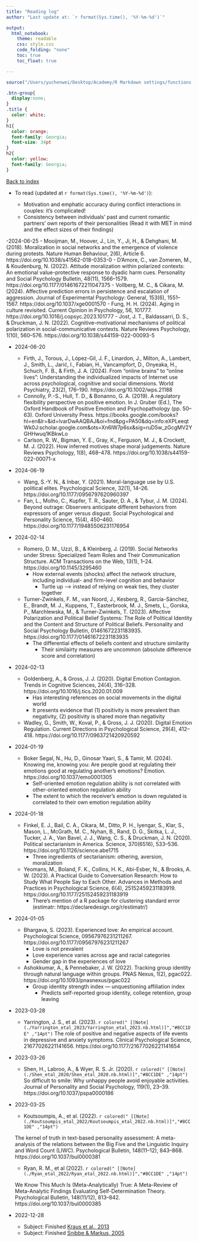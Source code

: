 ```yaml
---
title: "Reading log"
author: "Last update at: `r format(Sys.time(), '%Y-%m-%d')`"

output: 
  html_notebook:
    theme: readable
    css: style.css  
    code_folding: "none"
    toc: true
    toc_float: true

---
```


```r
source("/Users/yuchenwei/Desktop/Academy/R Markdown settings/functions.R")
```

```css
.btn-group{
  display:none;
}
.title {
  color: white;
}
h1{
  color: orange;
  font-family: Georgia;
  font-size: 34pt
}
h2{
  color: yellow;
  font-family: Georgia;
}
```

[Back to index](./index.nb.html)

- To read (updated at `r format(Sys.time(), '%Y-%m-%d')`): 

  - Motivation and emphatic accuracy during conflict interactions in couples: it’s complicated!
  - Consistency between individuals' past and current romantic partners' own reports of their personalities  (Read it with MET in mind and the effect sizes of their findings)

-2024-06-25
  - Mooijman, M., Hoover, J., Lin, Y., Ji, H., & Dehghani, M. (2018). Moralization in social networks and the emergence of violence during protests. Nature Human Behaviour, 2(6), Article 6. https://doi.org/10.1038/s41562-018-0353-0
  - D’Amore, C., van Zomeren, M., & Koudenburg, N. (2022). Attitude moralization within polarized contexts: An emotional value-protective response to dyadic harm cues. Personality and Social Psychology Bulletin, 48(11), 1566–1579. https://doi.org/10.1177/01461672211047375
  - Vollberg, M. C., & Cikara, M. (2024). Affective prediction errors in persistence and escalation of aggression. Journal of Experimental Psychology: General, 153(6), 1551–1567. https://doi.org/10.1037/xge0001570
  - Fung, H. H. (2024). Aging in culture revisited. Current Opinion in Psychology, 56, 101777. https://doi.org/10.1016/j.copsyc.2023.101777
  - Jost, J. T., Baldassarri, D. S., & Druckman, J. N. (2022). Cognitive–motivational mechanisms of political polarization in social-communicative contexts. Nature Reviews Psychology, 1(10), 560–576. https://doi.org/10.1038/s44159-022-00093-5


- 2024-06-20
  - Firth, J., Torous, J., López-Gil, J. F., Linardon, J., Milton, A., Lambert, J., Smith, L., Jarić, I., Fabian, H., Vancampfort, D., Onyeaka, H., Schuch, F. B., & Firth, J. A. (2024). From “online brains” to “online lives”: Understanding the individualized impacts of Internet use across psychological, cognitive and social dimensions. World Psychiatry, 23(2), 176–190. https://doi.org/10.1002/wps.21188
  - Connolly, P.-S., Hull, T. D., & Bonanno, G. A. (2019). A regulatory flexibility perspective on positive emotion. In J. Gruber (Ed.), The Oxford Handbook of Positive Emotion and Psychopathology (pp. 50–63). Oxford University Press. https://books.google.com/books?hl=en&lr=&id=lvarDwAAQBAJ&oi=fnd&pg=PA50&dq=info:eXPLeeqtWk0J:scholar.google.com&ots=Xn6lW7p6sx&sig=ruD5w_zGcgMV2YGHHwuq1KBkwLo 
  - Carlson, R. W., Bigman, Y. E., Gray, K., Ferguson, M. J., & Crockett, M. J. (2022). How inferred motives shape moral judgements. Nature Reviews Psychology, 1(8), 468–478. https://doi.org/10.1038/s44159-022-00071-x


- 2024-06-19
  - Wang, S.-Y. N., & Inbar, Y. (2021). Moral-language use by U.S. political elites. Psychological Science, 32(1), 14–26. https://doi.org/10.1177/0956797620960397
  - Fan, L., Molho, C., Kupfer, T. R., Sauter, D. A., & Tybur, J. M. (2024). Beyond outrage: Observers anticipate different behaviors from expressors of anger versus disgust. Social Psychological and Personality Science, 15(4), 450–460. https://doi.org/10.1177/19485506231176954



- 2024-02-14 
  - Romero, D. M., Uzzi, B., & Kleinberg, J. (2019). Social Networks under Stress: Specialized Team Roles and Their Communication Structure. ACM Transactions on the Web, 13(1), 1–24. https://doi.org/10.1145/3295460
    - How external events (shocks) affect the network structure, including individual- and firm-level cognition and behavior 
      - Turtle up ---> instead of relying on weak ties, they cluster together 
  - Turner-Zwinkels, F. M., van Noord, J., Kesberg, R., García-Sánchez, E., Brandt, M. J., Kuppens, T., Easterbrook, M. J., Smets, L., Gorska, P., Marchlewska, M., & Turner-Zwinkels, T. (2023). Affective Polarization and Political Belief Systems: The Role of Political Identity and the Content and Structure of Political Beliefs. Personality and Social Psychology Bulletin, 01461672231183935. https://doi.org/10.1177/01461672231183935
    - The differential effects of beliefs content and structure similarity 
      - Their similairty measures are uncommon (absolute difference score and correlation)

- 2024-02-13 
  - Goldenberg, A., & Gross, J. J. (2020). Digital Emotion Contagion. Trends in Cognitive Sciences, 24(4), 316–328. https://doi.org/10.1016/j.tics.2020.01.009
    - Has interesting references on social movements in the digital world 
    - It presents evidence that (1) positivity is more prevalent than negativity, (2) positivity is shared more than negativity 
  - Wadley, G., Smith, W., Koval, P., & Gross, J. J. (2020). Digital Emotion Regulation. Current Directions in Psychological Science, 29(4), 412–418. https://doi.org/10.1177/0963721420920592


- 2024-01-19
  - Boker Segal, N., Hu, D., Ginosar Yaari, S., & Tamir, M. (2024). Knowing me, knowing you: Are people good at regulating their emotions good at regulating another’s emotions? Emotion. https://doi.org/10.1037/emo0001305
    - Self-oriented emotion regulation ability is not correlated with other-oriented emotion regulation ability 
    - The extent to which the receiver's emotion is down regulated is correlated to their own emotion regulation ability 
 

- 2024-01-18 
  - Finkel, E. J., Bail, C. A., Cikara, M., Ditto, P. H., Iyengar, S., Klar, S., Mason, L., McGrath, M. C., Nyhan, B., Rand, D. G., Skitka, L. J., Tucker, J. A., Van Bavel, J. J., Wang, C. S., & Druckman, J. N. (2020). Political sectarianism in America. Science, 370(6516), 533–536. https://doi.org/10.1126/science.abe1715
    - Three ingredients of sectarianism: othering, aversion, moralization 
  - Yeomans, M., Boland, F. K., Collins, H. K., Abi-Esber, N., & Brooks, A. W. (2023). A Practical Guide to Conversation Research: How to Study What People Say to Each Other. Advances in Methods and Practices in Psychological Science, 6(4), 25152459231183919. https://doi.org/10.1177/25152459231183919
    - There's mention of a R package for clustering standard error (estimatr: https://declaredesign.org/r/estimatr/)

- 2024-01-05 
  - Bhargava, S. (2023). Experienced love: An empirical account. Psychological Science, 09567976231211267. https://doi.org/10.1177/09567976231211267
    - Love is not prevalent  
    - Love experience varies across age and racial categories 
    - Gender gap in the experiences of love 
  - Ashokkumar, A., & Pennebaker, J. W. (2022). Tracking group identity through natural language within groups. PNAS Nexus, 1(2), pgac022. https://doi.org/10.1093/pnasnexus/pgac022
    - Group identity strength index --- unquestioning affiliation index
      - Predicts self-reported group identity, college retention, group leaving 


- 2023-03-28
  - Yarrington, J. S., et al. (2023). `r colored(" [[Note](./Yarrington_etal_2023/Yarrington_etal_2023.nb.html)]","#8CC1DE" ,"14pt")`
The role of positive and negative aspects of life events in depressive and anxiety symptoms. Clinical Psychological Science, 21677026221141656. https://doi.org/10.1177/21677026221141654


- 2023-03-26
  - Shen, H., Labroo, A., & Wyer, R. S. Jr. (2020). `r colored(" [[Note](./Shen_etal_2020/Shen_etal_2020.nb.html)]","#8CC1DE" ,"14pt")`
So difficult to smile: Why unhappy people avoid enjoyable activities. Journal of Personality and Social Psychology, 119(1), 23–39. https://doi.org/10.1037/pspa0000186

- 2023-03-25 
  - Koutsoumpis, A., et al. (2022). `r colored(" [[Note](./Koutsoumpis_etal_2022/Koutsoumpis_etal_2022.nb.html)]","#8CC1DE" ,"14pt")` 

  The kernel of truth in text-based personality assessment: A meta-analysis of the relations between the Big Five and the Linguistic Inquiry and Word Count (LIWC). Psychological Bulletin, 148(11–12), 843–868. https://doi.org/10.1037/bul0000381
  
  - Ryan, R. M., et al (2022). `r colored(" [[Note](./Ryan_etal_2022/Ryan_etal_2022.nb.html)]","#8CC1DE" ,"14pt")`

  We Know This Much Is (Meta-Analytically) True: A Meta-Review of Meta-Analytic Findings Evaluating Self-Determination Theory. Psychological Bulletin, 148(11/12), 813–842. https://doi.org/10.1037/bul0000385

- 2022-12-28 
  - Subject: Finished [Kraus et al., 2013](/Users/yuchenwei/Desktop/Academy/Readings/Kraus_2013/Kraus_2013.nb.html)
  - Subject: Finished [Snibbe & Markus, 2005](/Users/yuchenwei/Desktop/Academy/Readings/Snibbe_2005/Snibbe_2005.nb.html) 
